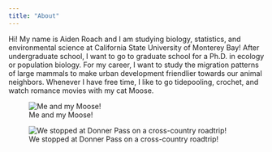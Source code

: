 ```yaml
---
title: "About"
---
```


Hi! My name is Aiden Roach and I am studying biology, statistics, and environmental science at California State University of Monterey Bay! After undergraduate school, I want to go to graduate school for a Ph.D. in ecology or population biology. For my career, I want to study the migration patterns of large mammals to make urban development friendlier towards our animal neighbors. Whenever I have free time, I like to go tidepooling, crochet, and watch romance movies with my cat Moose.

![Me and my Moose!](me_n_moose.jpg)         

![We stopped at Donner Pass on a cross-country roadtrip!](donner.jpg)